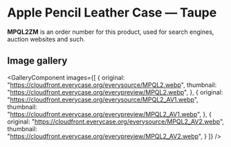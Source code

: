 
# Apple Pencil Leather Case — Taupe

<Callout type='info' emoji='👉🏻'>**MPQL2ZM** is an order number for this product, used for search engines, auction websites and such.</Callout>

## Image gallery

<GalleryComponent
    images={[
      {
        original: "https://cloudfront.everycase.org/everysource/MPQL2.webp",
        thumbnail: "https://cloudfront.everycase.org/everypreview/MPQL2.webp",
      },
      {
        original: "https://cloudfront.everycase.org/everysource/MPQL2_AV1.webp",
        thumbnail: "https://cloudfront.everycase.org/everypreview/MPQL2_AV1.webp",
      },
      {
        original: "https://cloudfront.everycase.org/everysource/MPQL2_AV2.webp",
        thumbnail: "https://cloudfront.everycase.org/everypreview/MPQL2_AV2.webp",
      }
    ]}
  />
